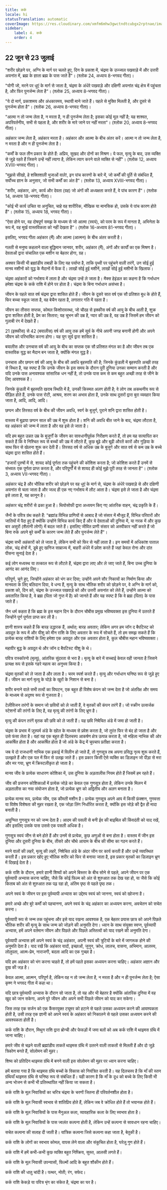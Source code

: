 ```yaml
---
title: कर्क
locale: hi
statusTranslation: automatic
coverImage: https://res.cloudinary.com/xmfm6mhw3gwctndtcubgx2rptnae/image/upload/v1741354450/small_cover_tratado_esoterico_de_astrologia_hermetica_6210a35442.webp
sidebar:
    label: 4. कर्क
    order: 4
---
```

## 22 जून से 23 जुलाई

"शरीर छोड़ने पर, अग्नि के मार्ग पर चलते हुए, दिन के प्रकाश में, चंद्रमा के उज्ज्वल पखवाड़े में और उत्तरी अयनांत में, ब्रह्म के ज्ञाता ब्रह्म के पास जाते हैं"। (श्लोक 24, अध्याय 8-भगवद गीता)।

"योगी जो, मरने पर धुएं के मार्ग से जाता है, चंद्रमा के अंधेरे पखवाड़े और दक्षिणी अयनांत चंद्र क्षेत्र में पहुंचता है, और फिर पुनर्जन्म लेता है"। (श्लोक 25, अध्याय 8-भगवद गीता)।

"ये दो मार्ग, प्रकाशमय और अंधकारमय, स्थायी माने जाते हैं। पहले से मुक्ति मिलती है, और दूसरे से पुनर्जन्म होता है"। (श्लोक 26, अध्याय 8-भगवद गीता)।

"आत्मा न तो जन्म लेता है, न मरता है, न ही पुनर्जन्म लेता है; इसका कोई मूल नहीं है; यह शाश्वत, अपरिवर्तनीय, सभी से पहला है, और शरीर के मारे जाने पर नहीं मरता"। (श्लोक 20, अध्याय 8-भगवद गीता)।

अहंकार जन्म लेता है, अहंकार मरता है। अहंकार और आत्मा के बीच अंतर करें। आत्मा न तो जन्म लेता है, न मरता है और न ही पुनर्जन्म लेता है।

"कर्मों के फल तीन प्रकार के होते हैं: अप्रिय, सुखद और दोनों का मिश्रण। ये फल, मृत्यु के बाद, उस व्यक्ति से जुड़े रहते हैं जिसने उन्हें नहीं त्यागा है, लेकिन त्याग करने वाले व्यक्ति से नहीं"। (श्लोक 12, अध्याय XVIII-भगवद गीता)।

"मुझसे सीखो, हे शक्तिशाली भुजाओं वाले!, इन पांच कारणों के बारे में, जो कर्मों की पूर्ति से संबंधित हैं, सर्वोच्च ज्ञान के अनुसार, जो सभी कर्मों का अंत है"। (श्लोक 13, अध्याय XVIII-भगवद गीता)।

"शरीर, अहंकार, अंग, कार्य और देवता (ग्रह) जो अंगों की अध्यक्षता करते हैं, वे पांच कारण हैं"। (श्लोक 14, अध्याय 18-भगवद गीता)।

"कोई भी कार्य उचित या अनुचित, चाहे वह शारीरिक, मौखिक या मानसिक हो, उसके ये पांच कारण होते हैं"। (श्लोक 15, अध्याय 18, भगवद गीता)।

"ऐसा होने पर, वह दोषपूर्ण समझ के माध्यम से जो आत्मा (स्वयं), को परम के रूप में मानता है, अभिनेता के रूप में, वह मूर्ख वास्तविकता को नहीं देखता है"। (श्लोक 16-अध्याय 81-भगवद गीता)।

इसलिए, भगवद गीता अहंकार (मैं) और आत्मा (आत्मन) के बीच अंतर करती है।

गलती से मनुष्य कहलाने वाला बुद्धिमान जानवर, शरीर, अहंकार (मैं), अंगों और कार्यों का एक मिश्रण है। देवताओं द्वारा संचालित एक मशीन या बेहतर होगा, ग्रह।

अक्सर किसी भी ब्रह्मांडीय तबाही के लिए यह पर्याप्त है, ताकि पृथ्वी पर पहुंचने वाली तरंगें, उन सोई हुई मानव मशीनों को युद्ध के मैदानों में फेंक दें। लाखों सोई हुई मशीनें, लाखों सोई हुई मशीनों के खिलाफ।

चंद्रमा अहंकारों को गर्भाशय में लाता है और चंद्रमा उन्हें ले जाता है। मैक्स हेइंडल का कहना है कि गर्भाधान हमेशा चंद्रमा के कर्क राशि में होने पर होता है। चंद्रमा के बिना गर्भाधान असंभव है।

जीवन के पहले सात वर्ष चंद्रमा द्वारा शासित होते हैं। जीवन के दूसरे सात वर्ष एक सौ प्रतिशत बुध के होते हैं, फिर बच्चा स्कूल जाता है, वह बेचैन रहता है, लगातार गति में रहता है।

जीवन का तीसरा सप्तक, कोमल किशोरावस्था, जो चौदह से इक्कीस वर्ष की आयु के बीच आती है, शुक्र द्वारा शासित होती है, प्रेम का सितारा; यह चुभन की उम्र है, प्यार की उम्र है, वह उम्र है जिसमें हम जीवन को गुलाबी रंग में देखते हैं।

21 (इक्कीस) से 42 (बयालीस) वर्ष की आयु तक हमें सूर्य के नीचे अपनी जगह बनानी होगी और अपने जीवन को परिभाषित करना होगा। यह युग सूर्य द्वारा शासित है।

बयालीस और उनचास वर्ष की आयु के बीच का सप्तक एक सौ प्रतिशत मंगल का है और जीवन तब एक वास्तविक युद्ध का मैदान बन जाता है, क्योंकि मंगल युद्ध है।

उनचास और छप्पन वर्ष की आयु के बीच की अवधि बृहस्पति की है; जिनके कुंडली में बृहस्पति अच्छी तरह से स्थित है, यह स्पष्ट है कि उनके जीवन के इस समय के दौरान पूरी दुनिया उनका सम्मान करती है और यदि उनके पास अनावश्यक सांसारिक धन नहीं है, तो उनके पास कम से कम बहुत अच्छी तरह से जीने के लिए आवश्यक है।

जिनके कुंडली में बृहस्पति खराब स्थिति में है, उनकी किस्मत अलग होती है; वे लोग तब अकथनीय रूप से पीड़ित होते हैं, उनके पास रोटी, आश्रय, शरण का अभाव होता है, उनके साथ दूसरों द्वारा बुरा व्यवहार किया जाता है, आदि, आदि, आदि।

छप्पन और तिरसठ वर्ष के बीच की जीवन अवधि, स्वर्ग के बुजुर्ग, पुराने शनि द्वारा शासित होती है।

वास्तव में बुढ़ापा छप्पन साल की उम्र में शुरू होता है। शनि की अवधि बीत जाने के बाद, चंद्रमा लौटता है, वह अहंकार को जन्म में लाता है और वह इसे ले जाता है।

यदि हम बहुत उन्नत उम्र के बुजुर्गों के जीवन का सावधानीपूर्वक निरीक्षण करते हैं, तो हम यह सत्यापित कर सकते हैं कि वे निश्चित रूप से बच्चों की उम्र में लौटते हैं, कुछ बूढ़े और बूढ़ी औरतें कारों और गुड़िया के साथ फिर से खेलना शुरू कर देती हैं। तिरसठ वर्ष से अधिक उम्र के बुजुर्ग और सात वर्ष से कम उम्र के बच्चे चंद्रमा द्वारा शासित होते हैं।

"हजारों पुरुषों में से, शायद कोई पूर्णता तक पहुंचने की कोशिश करता है; जो कोशिश करते हैं उनमें से संभवतः एक पूर्णता प्राप्त करता है, और परिपूर्णों में से शायद ही कोई मुझे पूरी तरह से जानता है"। (श्लोक 3, अध्याय VII-भगवद गीता)।

अहंकार चंद्र है और भौतिक शरीर को छोड़ने पर वह धुएं के मार्ग से, चंद्रमा के अंधेरे पखवाड़े से और दक्षिणी अयनांत से चला जाता है और जल्द ही एक नए गर्भाशय में लौट आता है। चंद्रमा इसे ले जाता है और चंद्रमा इसे लाता है, यह कानून है।

अहंकार चंद्र शरीरों से ढका हुआ है। थियोसोफी द्वारा अध्ययन किए गए आंतरिक वाहन, चंद्र प्रकृति के हैं।

जैनों के पवित्र ग्रंथ कहते हैं: "ब्रह्मांड विभिन्न प्राणियों से आबाद है जो संसार में मौजूद हैं, विभिन्न परिवारों और जातियों में पैदा हुए हैं क्योंकि उन्होंने विभिन्न कार्य किए हैं और ये देवताओं की दुनिया में, या नरक में और कुछ बार असुरों (शैतानी लोगों) में बदल जाते हैं। इसलिए जीवित प्राणी संसार को अस्वीकार नहीं करते हैं जो बिना रुके अपने बुरे कर्मों के कारण जन्म लेते हैं और पुनर्जन्म लेते हैं"।

चंद्रमा सभी अहंकारों को ले जाता है, लेकिन सभी को फिर से नहीं लाता है। इन समयों में अधिकांश पाताल लोक, चंद्र क्षेत्रों में, डूबे हुए खनिज साम्राज्य में, बाहरी अंधेरे में प्रवेश करते हैं जहां केवल रोना और दांत पीसना सुनाई देता है।

कई लोग मध्यस्थ या तत्काल रूप से लौटते हैं, चंद्रमा द्वारा लाए और ले जाए जाते हैं, बिना उच्च दुनिया के आनंद का आनंद लिए।

परिपूर्ण, चुने हुए, जिन्होंने अहंकार को भंग कर दिया; उन्होंने अपने सौर निकायों का निर्माण किया और मानवता के लिए बलिदान दिया, वे धन्य हैं, मृत्यु के साथ भौतिक शरीर को छोड़ने पर, वे अग्नि के मार्ग को, प्रकाश को, दिन को, चंद्रमा के उज्ज्वल पखवाड़े को और उत्तरी अयनांत को लेते हैं, उन्होंने आत्मा को अवतारित किया है, वे ब्रह्म (पिता जो गुप्त में है) को जानते हैं और यह स्पष्ट है कि वे ब्रह्म (पिता) के पास जाते हैं।

जैन धर्म कहता है कि ब्रह्म के इस महान दिन के दौरान चौबीस प्रमुख भविष्यवक्ता इस दुनिया में उतरते हैं जिन्होंने पूर्ण पूर्णता प्राप्त कर ली है।

ज्ञानी शास्त्र कहते हैं कि बारह उद्धारक हैं, अर्थात्: बारह अवतार; लेकिन अगर हम जॉन द बैपटिस्ट को अग्रदूत के रूप में और यीशु को मीन राशि के लिए अवतार के रूप में सोचते हैं, तो हम समझ सकते हैं कि प्रत्येक बारह राशियों के लिए हमेशा एक अग्रदूत और एक अवतार होता है, कुल चौबीस महान भविष्यवक्ता।

महावीर बुद्ध के अग्रदूत थे और जॉन द बैपटिस्ट यीशु के थे।

पवित्र रास्कॉरनो (मृत्यु), आंतरिक सुंदरता से भरा है। मृत्यु के बारे में सच्चाई केवल वही जानता है जिसने प्रत्यक्ष रूप से इसके गहरे महत्व का अनुभव किया है।

चंद्रमा मृतकों को ले जाता है और लाता है। चरम स्पर्श करते हैं। मृत्यु और गर्भाधान घनिष्ठ रूप से जुड़े हुए हैं। जीवन का मार्ग मृत्यु के घोड़े के खुरों के निशान से बना है।

शरीर बनाने वाले सभी तत्वों का विघटन, एक बहुत ही विशेष कंपन को जन्म देता है जो अंतरिक्ष और समय के माध्यम से अदृश्य रूप से गुजरता है।

टेलीविजन तरंगों के समान जो छवियों को ले जाती हैं, वे मृतकों की कंपन तरंगें हैं। जो स्क्रीन उत्सर्जक स्टेशनों की तरंगों के लिए है, वह मृत्यु की तरंगों के लिए भ्रूण है।

मृत्यु की कंपन तरंगें मृतक की छवि को ले जाती हैं। यह छवि निषेचित अंडे में जमा हो जाती है।

चंद्रमा के प्रभाव में ज़ूस्पर्म अंडे के खोल के माध्यम से प्रवेश करता है, जो तुरंत फिर से बंद हो जाता है और उसे फंसा लेता है। वहां यह एक बहुत ही दिलचस्प आकर्षण क्षेत्र उत्पन्न करता है, जो महिला नाभिक की ओर आकर्षित होता है और आकर्षित होता है जो अंडे के केंद्र में चुपचाप प्रतीक्षा करता है।

जब ये दो राजधानी नाभिक एक इकाई में विलीन हो जाते हैं, तो गुणसूत्र तब अपना प्रसिद्ध नृत्य शुरू करते हैं, उलझते हैं और एक पल में फिर से उलझ जाते हैं। इस प्रकार किसी ऐसे व्यक्ति का डिज़ाइन जो पीड़ा से मरा और मर गया, भ्रूण में क्रिस्टलीकृत हो जाता है।

मानव जीव के प्रत्येक साधारण कोशिका में, उस दुनिया के अड़तालीस नियम होते हैं जिसमें हम रहते हैं।

जीव की प्रजनन कोशिकाओं में प्रत्येक जोड़े का केवल एक गुणसूत्र होता है, लेकिन उनके मिलन में अड़तालीस का नया संयोजन होता है, जो प्रत्येक भ्रूण को अद्वितीय और अलग बनाता है।

प्रत्येक मानव रूप, प्रत्येक जीव, एक कीमती मशीन है। प्रत्येक गुणसूत्र अपने आप में किसी फ़ंक्शन, गुणवत्ता या विशेष विशेषता की मुहर रखता है, एक जोड़ा लिंग निर्धारित करता है, क्योंकि इस जोड़े की द्वैत ही मादा बनाती है।

अयुग्मित गुणसूत्र नर को जन्म देता है। आदम की पसली से बनी ईव की बाइबिल की किंवदंती को याद रखें, और इसलिए उसके पास उससे एक पसली अधिक है।

गुणसूत्र स्वयं जीन से बने होते हैं और उनमें से प्रत्येक, कुछ अणुओं से बना होता है। वास्तव में जीन इस दुनिया और दूसरी दुनिया के बीच, तीसरे और चौथे आयाम के बीच की सीमा का गठन करते हैं।

मरने वालों की लहरें, मृत्यु की लहरें, निषेचित अंडे के अंदर जीन पर कार्य करती हैं और उन्हें व्यवस्थित करती हैं। इस प्रकार खोए हुए भौतिक शरीर को फिर से बनाया जाता है, इस प्रकार मृतकों का डिज़ाइन भ्रूण में दिखाई देता है।

कर्क राशि के दौरान, हमारे ज्ञानी शिष्यों को अपने बिस्तर के बीच सोने से पहले, अपने जीवन पर एक पूर्वव्यापी अभ्यास करना चाहिए, जैसे कि कोई फिल्म को अंत से शुरुआत तक देख रहा हो, या जैसे कि कोई किताब को अंत से शुरुआत तक पढ़ रहा हो, अंतिम पृष्ठ से पहले पृष्ठ तक।

अपने स्वयं के जीवन पर इस पूर्वव्यापी अभ्यास का उद्देश्य स्वयं को जानना, स्वयं को खोजना है।

हमारे अच्छे और बुरे कर्मों को पहचानना, अपने स्वयं के चंद्र अहंकार का अध्ययन करना, अवचेतन को सचेत करना।

पूर्वव्यापी रूप से जन्म तक पहुंचना और इसे याद रखना आवश्यक है, एक बेहतर प्रयास छात्र को अपने पिछले भौतिक शरीर की मृत्यु के साथ जन्म को जोड़ने की अनुमति देगा। ध्यान के साथ संयुक्त स्वप्न, पूर्वव्यापी अभ्यास, हमें अपने वर्तमान जीवन और पिछले और पिछले अस्तित्वों को याद रखने की अनुमति देगा।

पूर्वव्यापी अभ्यास हमें अपने स्वयं के चंद्र अहंकार, अपनी स्वयं की त्रुटियों के बारे में जागरूक होने की अनुमति देता है। याद रखें कि अहंकार यादों, इच्छाओं, जुनून, क्रोध, लालच, वासना, अभिमान, आलस्य, लोलुपता, आत्म-प्रेम, नाराजगी, बदला आदि का एक गुच्छा है।

यदि हम अहंकार को भंग करना चाहते हैं, तो हमें पहले इसका अध्ययन करना चाहिए। अहंकार अज्ञान और दुख की जड़ है।

केवल आत्मा, आत्मन, परिपूर्ण है, लेकिन वह न तो जन्म लेता है, न मरता है और न ही पुनर्जन्म लेता है; ऐसा कृष्ण ने भगवद गीता में कहा था।

यदि छात्र पूर्वव्यापी अभ्यास के दौरान सो जाता है, तो यह और भी बेहतर है क्योंकि आंतरिक दुनिया में वह खुद को जान सकेगा, अपने पूरे जीवन और अपने सभी पिछले जीवन को याद कर सकेगा।

जिस तरह एक सर्जन को एक कैंसरयुक्त ट्यूमर को हटाने से पहले उसका अध्ययन करने की आवश्यकता होती है, उसी तरह एक ज्ञानी को अपने स्वयं के अहंकार को निकालने से पहले उसका अध्ययन करने की आवश्यकता होती है।

कर्क राशि के दौरान, मिथुन राशि द्वारा ब्रोन्ची और फेफड़ों में जमा बलों को अब कर्क राशि में थाइमस ग्रंथि में जाना चाहिए।

हमारे जीव से चढ़ने वाली ब्रह्मांडीय ताकतें थाइमस ग्रंथि में उतरने वाली ताकतों से मिलती हैं और दो जुड़े त्रिकोण बनते हैं, सोलोमन की मुहर।

शिष्य को प्रतिदिन थाइमस ग्रंथि में बनने वाली इस सोलोमन की मुहर पर ध्यान करना चाहिए।

हमें बताया गया है कि थाइमस ग्रंथि बच्चों के विकास को नियंत्रित करती है। यह दिलचस्प है कि माँ की स्तन ग्रंथियाँ थाइमस ग्रंथि से घनिष्ठ रूप से संबंधित हैं। यही कारण है कि माँ के दूध को बच्चे के लिए किसी भी अन्य भोजन से कभी भी प्रतिस्थापित नहीं किया जा सकता है।

कर्क राशि के मूल निवासियों का चरित्र चंद्रमा के चरणों जितना ही परिवर्तनशील होता है।

कर्क राशि के मूल निवासी स्वभाव से शांतिप्रिय होते हैं, लेकिन जब वे क्रोधित होते हैं तो भयानक होते हैं।

कर्क राशि के मूल निवासियों के पास मैनुअल कला, व्यावहारिक कला के लिए स्वभाव होता है।

कर्क राशि के मूल निवासियों के पास ज्वलंत कल्पना होती है, लेकिन उन्हें कल्पना से सावधान रहना चाहिए।

सचेत कल्पना की सलाह दी जाती है। यांत्रिक कल्पना जिसे कल्पना कहा जाता है, बेतुकी है।

कर्क राशि के लोगों का स्वभाव कोमल, वापस लेने वाला और संकुचित होता है, घरेलू गुण होते हैं।

कर्क राशि में हमें कभी-कभी कुछ व्यक्ति बहुत निष्क्रिय, सुस्त, आलसी लगते हैं।

कर्क राशि के मूल निवासी उपन्यासों, फिल्मों आदि के बहुत शौकीन होते हैं।

कर्क राशि की धातु चांदी है। पत्थर, मोती; रंग, सफेद।

कर्क राशि केकड़े या पवित्र भृंग का संकेत है, चंद्रमा का घर है।

